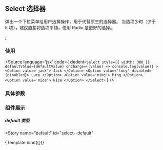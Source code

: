 <!-- Select Doc -->
## Select 选择器

弹出一个下拉菜单给用户选择操作，用于代替原生的选择器。
当选项少时（少于 5 项），建议直接将选项平铺，使用 Radio 是更好的选择。

<Meta title="Components/Select" component={Select} />;

### 使用

<Source
  language='jsx'
  code={
    dedent`
      <Select
        style={{ width: 300 }}
        defaultValue={defaultValue}
        onChange={(value) => console.log(value)}
      >
        <Option value='jack'> Jack </Option>
        <Option value='lucy' disabled={disabled}> Lucy </Option>
        <Option value='ming'> Ming </Option>
        <Option value='nice'> Nice </Option>
      </Select>
      `
  }
/>

### 具体参数
<ArgsTable of={Select} />


### 组件展示

##### default 类型

<Story 
  name="default" 
  id="select--default" 
>
{Template.bind({})}
</Story>